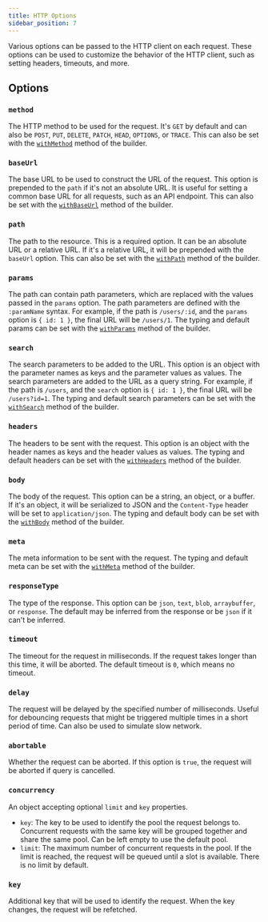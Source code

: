```yaml
---
title: HTTP Options
sidebar_position: 7
---
```


Various options can be passed to the HTTP client on each request. These options can be used to customize the behavior of the HTTP client, such as setting headers, timeouts, and more.

## Options

### `method`

The HTTP method to be used for the request. It's `GET` by default and can also be `POST`, `PUT`, `DELETE`, `PATCH`, `HEAD`, `OPTIONS`, or `TRACE`.
This can also be set with the [`withMethod`](./builder#withmethod) method of the builder.

### `baseUrl`

The base URL to be used to construct the URL of the request. This option is prepended to the `path` if it's not an absolute URL.
It is useful for setting a common base URL for all requests, such as an API endpoint.
This can also be set with the [`withBaseUrl`](./builder#withbaseurl) method of the builder.

### `path`

The path to the resource. This is a required option. It can be an absolute URL or a relative URL. If it's a relative URL, it will be prepended with the `baseUrl` option.
This can also be set with the [`withPath`](./builder#withpath) method of the builder.

### `params`

The path can contain path parameters, which are replaced with the values passed in the `params` option.
The path parameters are defined with the `:paramName` syntax.
For example, if the path is `/users/:id`, and the `params` option is `{ id: 1 }`, the final URL will be `/users/1`.
The typing and default params can be set with the [`withParams`](./builder#withparams) method of the builder.

### `search`

The search parameters to be added to the URL. This option is an object with the parameter names as keys and the parameter values as values.
The search parameters are added to the URL as a query string. For example, if the path is `/users`, and the `search` option is `{ id: 1 }`, the final URL will be `/users?id=1`.
The typing and default search parameters can be set with the [`withSearch`](./builder#withsearch) method of the builder.

### `headers`

The headers to be sent with the request. This option is an object with the header names as keys and the header values as values.
The typing and default headers can be set with the [`withHeaders`](./builder#withheaders) method of the builder.

### `body`

The body of the request. This option can be a string, an object, or a buffer. If it's an object, it will be serialized to JSON and the `Content-Type` header will be set to `application/json`.
The typing and default body can be set with the [`withBody`](./builder#withbody) method of the builder.

### `meta`

The meta information to be sent with the request.
The typing and default meta can be set with the [`withMeta`](./builder#withmeta) method of the builder.

### `responseType`

The type of the response. This option can be `json`, `text`, `blob`, `arraybuffer`, or `response`. The default may be inferred from the response or be `json` if it can't be inferred.

### `timeout`

The timeout for the request in milliseconds. If the request takes longer than this time, it will be aborted.
The default timeout is `0`, which means no timeout.

### `delay`

The request will be delayed by the specified number of milliseconds.
Useful for debouncing requests that might be triggered multiple times in a short period of time.
Can also be used to simulate slow network.

### `abortable`

Whether the request can be aborted. If this option is `true`, the request will be aborted if query is cancelled.

### `concurrency`

An object accepting optional `limit` and `key` properties.

- `key`: The key to be used to identify the pool the request belongs to. Concurrent requests with the same key will be grouped together and share the same pool. Can be left empty to use the default pool.
- `limit`: The maximum number of concurrent requests in the pool. If the limit is reached, the request will be queued until a slot is available. There is no limit by default.

### `key`

Additional key that will be used to identify the request. When the key changes, the request will be refetched.
